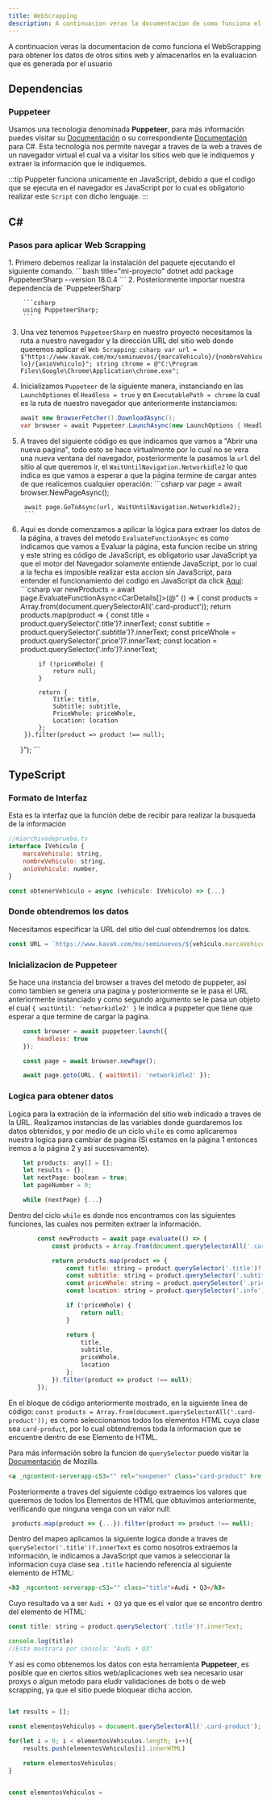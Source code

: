 ```yaml
---
title: WebScrapping  
description: A continuacion veras la documentacion de como funciona el WebScrapping para obtener los datos de otros sitios web y almacenarlos en la evaluacion que es generada por el usuario
---
```


A continuacion veras la documentacion de como funciona el WebScrapping para obtener los datos de otros sitios web y almacenarlos en la evaluacion que es generada por el usuario

## Dependencias

### Puppeteer
Usamos una tecnologia denominada **Puppeteer**, para más información puedes visitar su [Documentación](https://pptr.dev/category/introduction) o su correspondiente [Documentación](https://www.puppeteersharp.com/index.html) para C#.
Esta tecnologia nos permite navegar a traves de la web a traves de un navegador virtual el cual va a visitar los sitios web que le indiquemos y extraer la información que le indiquemos.

:::tip
Puppeter funciona unicamente en JavaScript, debido a que el codigo que se ejecuta en el navegador es JavaScript por lo cual es obligatorio realizar este `Script` con dicho lenguaje.
:::


## C#

### Pasos para aplicar Web Scrapping
<Steps>
1. Primero debemos realizar la instalación del paquete ejecutando el siguiente comando.
     ```bash title="mi-proyecto"
        dotnet add package PuppeteerSharp --version 18.0.4
     ```
2. Posteriormente importar nuestra dependencia de `PuppeteerSharp`

        ```csharp
        using PuppeteerSharp;
        ```
3. Una vez tenemos `PuppeteerSharp` en nuestro proyecto necesitamos la ruta a nuestro navegador y la dirección URL del sitio web donde queremos aplicar el `Web Scrapping`:
        ```csharp
        var url = $"https://www.kavak.com/mx/seminuevos/{marcaVehiculo}/{nombreVehiculo}/{anioVehiculo}";
        string chrome = @"C:\Program Files\Google\Chrome\Application\chrome.exe";
        ```
4. Inicializamos `Puppeteer` de la siguiente manera, instanciando en las `LaunchOptiones` el `Headless = true` y en `ExecutablePath = chrome` la cual es la ruta de nuestro navegador que anteriormente instanciamos: 
   ```csharp
   await new BrowserFetcher().DownloadAsync();
   var browser = await Puppeteer.LaunchAsync(new LaunchOptions { Headless = true, ExecutablePath = chrome });
   ```
5. A traves del siguiente código es que indicamos que vamos a "Abrir una nueva pagina", todo esto se hace virtualmente por lo cual no se vera una nueva ventana del navegador, posteriormente la pasamos la `url` del sitio al que queremos ir, el `WaitUntilNavigation.Networkidle2` lo que indica es que vamos a esperar a que la página termine de cargar antes de que realicemos cualquier operación: 
        ```csharp
        var page = await browser.NewPageAsync();

        await page.GoToAsync(url, WaitUntilNavigation.Networkidle2);
        ```
6. Aqui es donde comenzamos a aplicar la lógica para extraer los datos de la página, a traves del metodo `EvaluateFunctionAsync` es como indicamos que vamos a Evaluar la página, esta funcion recibe un string y este string es código de JavaScript, es obligatorio usar JavaScript ya que el motor del Navegador solamente entiende JavaScript, por lo cual a la fecha es imposible realizar esta accion sin JavaScript, para entender el funcionamiento del codigo en JavaScript da click [Aquí](#TypeScript):
        ```csharp
        var newProducts = await page.EvaluateFunctionAsync<CarDetails[]>(@"
    () => {
        const products = Array.from(document.querySelectorAll('.card-product'));
        return products.map(product => {
            const title = product.querySelector('.title')?.innerText;
            const subtitle = product.querySelector('.subtitle')?.innerText;
            const priceWhole = product.querySelector('.price')?.innerText;
            const location = product.querySelector('.info')?.innerText;

            if (!priceWhole) {
                return null;
            }

            return {
                Title: title,
                Subtitle: subtitle,
                PriceWhole: priceWhole,
                Location: location
            };
        }).filter(product => product !== null);
    }");
        ```
</Steps>


## TypeScript

### Formato de Interfaz
Esta es la interfaz que la función debe de recibir para realizar la busqueda de la información

```js
//miarchivodeprueba.ts
interface IVehiculo {
    marcaVehiculo: string,
    nombreVehiculo: string,
    anioVehiculo: number,
}

const obtenerVehiculo = async (vehiculo: IVehiculo) => {...}
```

### Donde obtendremos los datos
Necesitamos especificar la URL del sitio del cual obtendremos los datos.
```js
const URL = `https://www.kavak.com/mx/seminuevos/${vehiculo.marcaVehiculo}/${vehiculo.nombreVehiculo}`;
```

### Inicializacion de Puppeteer
Se hace una instancia del browser a traves del metodo de puppeter, asi como tambien se genera una pagina y posteriormente se le pasa el URL anteriormente instanciado y como segundo argumento se le pasa un objeto el cual `{ waitUntil: 'networkidle2' }` le indica a puppeter que tiene que esperar a que termine de cargar la pagina.
```js
    const browser = await puppeteer.launch({
        headless: true
    });

    const page = await browser.newPage();

    await page.goto(URL, { waitUntil: 'networkidle2' });
```

### Logica para obtener datos
Logíca para la extración de la información del sitio web indicado a traves de la URL. Realizamos instancias de las variables donde guardaremos los datos obtenidos, y por medio de un ciclo `while` es como aplicaremos nuestra logíca para cambiar de pagina (Si estamos en la página 1 entonces iremos a la página 2 y asi sucesivamente). 

```js
    let products: any[] = [];
    let results = {};
    let nextPage: boolean = true;
    let pageNumber = 0;

    while (nextPage) {...}
```

Dentro del ciclo `while` es donde nos encontramos con las siguientes funciones, las cuales nos permiten extraer la información.
```js
        const newProducts = await page.evaluate(() => {
            const products = Array.from(document.querySelectorAll('.card-product'));

            return products.map(product => {
                const title: string = product.querySelector('.title')?.innerText;
                const subtitle: string = product.querySelector('.subtitle')?.innerText;
                const priceWhole: string = product.querySelector('.price')?.innerText;
                const location: string = product.querySelector('.info')?.innerText;

                if (!priceWhole) {
                    return null;
                }

                return {
                    title,
                    subtitle,
                    priceWhole,
                    location
                };
            }).filter(product => product !== null);
        });
```
En el bloque de código anteriormente mostrado, en la siguiente linea de código: `const products = Array.from(document.querySelectorAll('.card-product'));` es como seleccionamos todos los elementos HTML cuya clase sea `card-product`, por lo cual obtendremos toda la informacion que se encuentre dentro de ese Elemento de HTML.

Para más información sobre la funcion de `querySelector` puede visitar la [Documentación](https://developer.mozilla.org/es/docs/Web/API/Document/querySelector) de Mozilla.

```html
<a _ngcontent-serverapp-c53="" rel="noopener" class="card-product" href="...">...</a>
```

Posteriormente a traves del siguiente código extraemos los valores que queremos de todos los Elementos de HTML que obtuvimos anteriormente, verificando que ninguna venga con un valor null:
```js
 products.map(product => {...}).filter(product => product !== null);
```

Dentro del mapeo aplicamos la siguiente logica donde a traves de `querySelector('.title')?.innerText` es como nosotros extraemos la información, le indicamos a JavaScript que vamos a seleccionar la informacion cuya clase sea `.title` haciendo referencia al siguiente elemento de HTML: 
```html
<h3 _ngcontent-serverapp-c53="" class="title">Audi • Q3</h3>
```
Cuyo resultado va a ser `Audi • Q3` ya que es el valor que se encontro dentro del elemento de HTML: 
```js
const title: string = product.querySelector('.title')?.innerText;

console.log(title)
//Esto mostrara por consola: "Audi • Q3"
```
Y asi es como obtenemos los datos con esta herramienta **Puppeteer**, es posible que en ciertos sitios web/aplicaciones web sea necesario usar proxys o algun metodo para eludir validaciones de bots o de web scrapping, ya que el sitio puede bloquear dicha accion.


```js

let results = [];

const elementosVehiculos = document.querySelectorAll('.card-product');

for(let i = 0; i < elementosVehiculos.length; i++){
    results.push(elementosVehiculos[i].innerHTML)
    
    return elementosVehiculos;
}


const elementosVehiculos = 

```